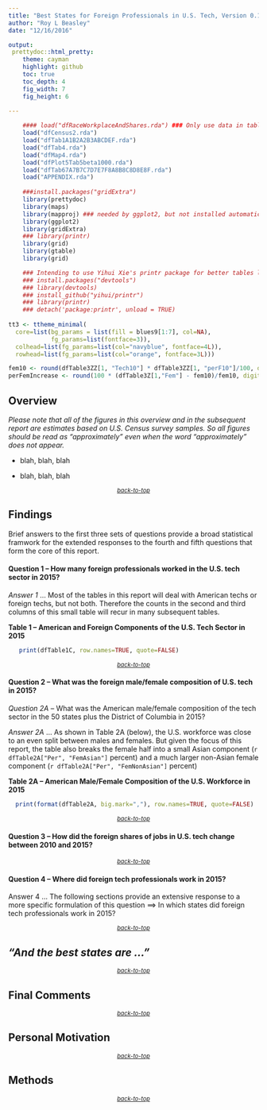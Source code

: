 ```yaml
---
title: "Best States for Foreign Professionals in U.S. Tech, Version 0.1"
author: "Roy L Beasley"
date: "12/16/2016"

output: 
 prettydoc::html_pretty:
    theme: cayman
    highlight: github
    toc: true
    toc_depth: 4
    fig_width: 7
    fig_height: 6
                  
---
```


```r

    #### load("dfRaceWorkplaceAndShares.rda") ### Only use data in tables, plots, and maps
    load("dfCensus2.rda") 
    load("dfTab1A1B2A2B3ABCDEF.rda")
    load("dfTab4.rda")   
    load("dfMap4.rda")
    load("dfPlot5Tab5beta1000.rda")
    load("dfTab67A7B7C7D7E7F8A8B8C8D8E8F.rda")
    load("APPENDIX.rda")  
    
    ###install.packages("gridExtra")
    library(prettydoc)
    library(maps)    
    library(mapproj) ### needed by ggplot2, but not installed automaticallly
    library(ggplot2)
    library(gridExtra)
    ### library(printr)
    library(grid)
    library(gtable)
    library(grid)

    ### Intending to use Yihui Xie's printr package for better tables later
    ### install.packages("devtools")
    ### library(devtools)
    ### install_github("yihui/printr")
    ### library(printr)
    ### detach('package:printr', unload = TRUE)
    
tt3 <- ttheme_minimal(
  core=list(bg_params = list(fill = blues9[1:7], col=NA),
            fg_params=list(fontface=3)),
  colhead=list(fg_params=list(col="navyblue", fontface=4L)),
  rowhead=list(fg_params=list(col="orange", fontface=3L)))

fem10 <- round(dfTable3ZZ[1, "Tech10"] * dfTable3ZZ[1, "perF10"]/100, digits=0) ### calculate females in 2010 from female share
perFemIncrease <- round(100 * (dfTable3Z[1,"Fem"] - fem10)/fem10, digits=1)

```
\pagenumbering{arabic}   

## Overview     
<i>Please note that all of the figures in this overview and in the subsequent report are estimates based on U.S. Census survey samples. So all figures should be read as "approximately" even when the word "approximately" does not appear. </i>  

* blah, blah, blah   

* blah, blah, blah   


<small><i><center><a href="https://archimedes2kxx.github.io/BestStatesForBlackTech/Supplement-3.html" target="_self">back-to-top</a></center></i></small>   
  
<P style="page-break-before: always">  
## Findings
Brief answers to the first three sets of questions provide a broad statistical framwork for the extended responses to the fourth and fifth questions that form the core of this report. 


#### Question 1 -- How many foreign professionals worked in the U.S. tech sector in 2015?

<i>Answer 1</i> ... Most of the tables in this report will deal with American techs or foreign techs, but not both. Therefore the counts in the second and third columns of this small table will recur in many subsequent tables.  

<b>Table 1 -- American and Foreign Components of the U.S. Tech Sector in 2015</b>    
```r
   print(dfTable1C, row.names=TRUE, quote=FALSE)
```
<small><i><center><a href="https://archimedes2kxx.github.io/BestStatesForBlackTech/Supplement-3.html" target="_self">back-to-top</a></center></i></small>     


<P style="page-break-before: always">   
#### Question 2 -- What was the foreign male/female composition of U.S. tech in 2015?

<i>Question 2A</i> -- What was the American male/female composition of the tech sector in the 50 states plus the District of Columbia in 2015?

<i>Answer 2A</i> ... As shown in Table 2A (below), the U.S. workforce was close to an even split between males and females. But given the focus of this report, the table also breaks the female half into a small Asian  component (`r dfTable2A["Per", "FemAsian"]` percent) and a much larger non-Asian female component (`r dfTable2A["Per", "FemNonAsian"]` percent)

<b>Table 2A -- American Male/Female Composition of the U.S. Workforce in 2015</b>   
```r
  print(format(dfTable2A, big.mark=","), row.names=TRUE, quote=FALSE)
```   

<small><i><center><a href="https://archimedes2kxx.github.io/BestStatesForBlackTech/Supplement-3.html" target="_self">back-to-top</a></center></i></small>       

<P style="page-break-before: always">    
#### Question 3 -- How did the foreign shares of jobs in U.S. tech change between 2010 and 2015?     


<small><i><center><a href="https://archimedes2kxx.github.io/BestStatesForBlackTech/Supplement-3.html" target="_self">back-to-top</a></center></i></small>   

<P style="page-break-before: always">    
#### Question 4 -- Where did foreign tech professionals work in 2015?      
Answer 4 ... The following sections provide an extensive response to a more specific formulation of this question ==> In which states did foreign tech professionals work in 2015?  


<small><i><center><a href="https://archimedes2kxx.github.io/BestStatesForBlackTech/Supplement-3.html" target="_self">back-to-top</a></center></i></small>
    
<P style="page-break-before: always">  
## <i>"And the best states are ... "</i>


<small><i><center><a href="https://archimedes2kxx.github.io/BestStatesForBlackTech/Supplement-3.html" target="_self">back-to-top</a></center></i></small> 
    
<P style="page-break-before: always">  
## Final Comments</b>   

<small><i><center><a href="https://archimedes2kxx.github.io/BestStatesForBlackTech/Supplement-3.html" target="_self">back-to-top</a></center></i></small> 
    
<P style="page-break-before: always">  
## Personal Motivation   

<small><i><center><a href="https://archimedes2kxx.github.io/BestStatesForBlackTech/Supplement-3.html" target="_self">back-to-top</a></center></i></small> 
      
<P style="page-break-before: always">  
## Methods   

<small><i><center><a href="https://archimedes2kxx.github.io/BestStatesForBlackTech/Supplement-3.html" target="_self">back-to-top</a></center></i></small> 
 
